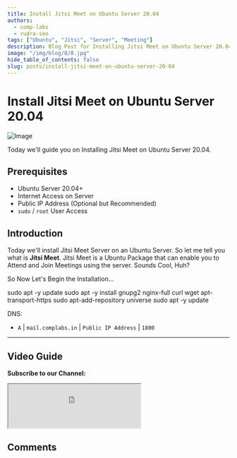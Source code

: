 ```yaml
---
title: Install Jitsi Meet on Ubuntu Server 20.04
authors:
  - comp-labs
  - rudra-sen
tags: ["Ubuntu", "Jitsi", "Server", "Meeting"]
description: Blog Post for Installing Jitsi Meet on Ubuntu Server 20.04.
image: "/img/blog/8/8.jpg"
hide_table_of_contents: false
slug: posts/install-jitsi-meet-on-ubuntu-server-20-04
---
```



# Install Jitsi Meet on Ubuntu Server 20.04

![Image](/img/blog/8/8.jpg)

Today we'll guide you on Installing Jitsi Meet on Ubuntu Server 20.04.

<!-- truncate -->

## Prerequisites

- Ubuntu Server 20.04+
- Internet Access on Server
- Public IP Address (Optional but Recommended)
- `sudo` / `root` User Access

## Introduction

Today we'll install Jitsi Meet Server on an Ubuntu Server. So let me tell you what is **Jitsi Meet**. Jitsi Meet is a Ubuntu Package that can enable you to Attend and Join Meetings using the server. Sounds Cool, Huh?

So Now Let's Begin the Installation...

sudo apt -y update
sudo apt -y install gnupg2 nginx-full curl wget apt-transport-https
sudo apt-add-repository universe
sudo apt -y update

DNS:
- `A` | `mail.complabs.in` | `Public IP Address` | `1800`

---

## Video Guide

**Subscribe to our Channel:**

<iframe
  src="https://complabs.in/html/subscribe.html"
  title="Subscribe Comp Labs"
  height="100"
></iframe>

## Comments

<Giscus
  id="comments"
  repo="Comp-Labs/comp-labs-website"
  repoId="R_kgDOGaLmeA"
  category="General"
  categoryId="DIC_kwDOGaLmeM4CBAA6"
  mapping="title"
  term="Comments"
  reactionsEnabled="1"
  emitMetadata="0"
  inputPosition="top"
  theme="preferred_color_scheme"
  lang="en"
  loading="lazy"
/>
